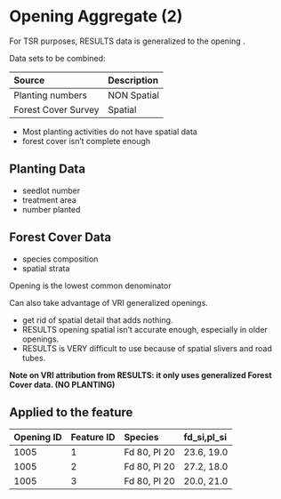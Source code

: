 # Opening Aggregate (2)


For TSR purposes, RESULTS data is generalized to the  opening .

Data sets to be combined: 

| Source | Description |
|:--|:---|
| Planting numbers | NON Spatial |
| Forest Cover Survey | Spatial |


  - Most planting activities do not have spatial data
  - forest cover isn’t complete enough
  
## Planting Data

- seedlot number
- treatment area
- number planted

## Forest Cover Data

- species composition
- spatial strata


Opening is the lowest common denominator
  
Can also take advantage of VRI generalized openings.

- get rid of spatial detail that adds nothing. 
- RESULTS opening spatial isn’t accurate enough, especially in older openings.  
- RESULTS is VERY difficult to use because of spatial slivers and road tubes.  


**Note on VRI attribution from RESULTS:  it only uses generalized Forest Cover data. (NO PLANTING)**


## Applied to the feature

| Opening ID | Feature ID | Species | fd_si,pl_si |
|:--|:---|:---|:---|
| 1005 | 1 | Fd 80, Pl 20 | 23.6, 19.0 |
| 1005 | 2 | Fd 80, Pl 20 | 27.2, 18.0 |
| 1005 | 3 | Fd 80, Pl 20 | 20.0, 21.0 |



